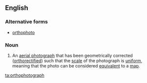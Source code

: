 ==English==

===Alternative forms===
*[[orthophoto]]

===Noun===
{{en-noun}}
{{wikipedia}}

#An [[aerial photograph]] that has been geometrically corrected ([[orthorectified]]) such that the [[scale]] of the photograph is [[uniform]], meaning that the photo can be considered [[equivalent]] to a [[map]].

[[ta:orthophotograph]]